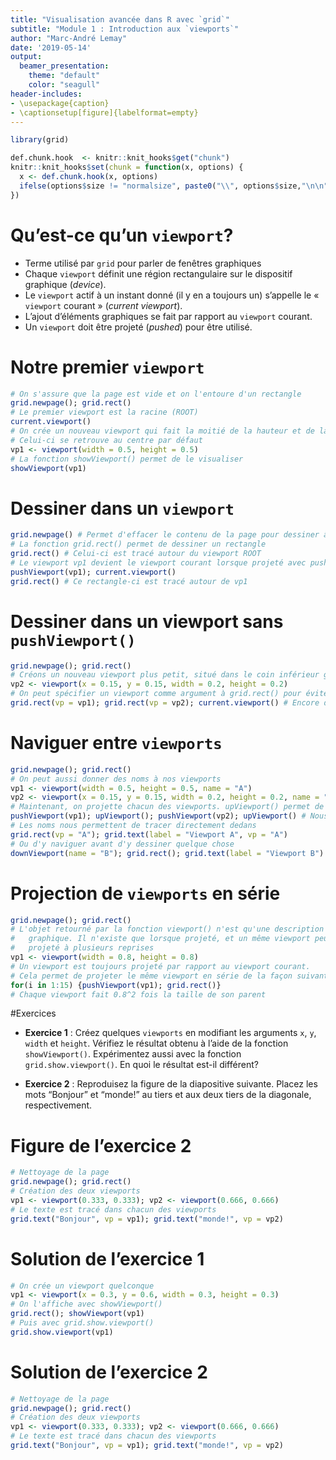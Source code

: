 ```yaml
---
title: "Visualisation avancée dans R avec `grid`"
subtitle: "Module 1 : Introduction aux `viewports`"
author: "Marc-André Lemay"
date: '2019-05-14'
output: 
  beamer_presentation:
    theme: "default"
    color: "seagull"
header-includes:
- \usepackage{caption}
- \captionsetup[figure]{labelformat=empty}
---
```


```r
library(grid)
```

```r
def.chunk.hook  <- knitr::knit_hooks$get("chunk")
knitr::knit_hooks$set(chunk = function(x, options) {
  x <- def.chunk.hook(x, options)
  ifelse(options$size != "normalsize", paste0("\\", options$size,"\n\n", x, "\n\n \\normalsize"), x)
})
```

# Qu'est-ce qu'un `viewport`?

* Terme utilisé par `grid` pour parler de fenêtres graphiques
* Chaque `viewport` définit une région rectangulaire sur le dispositif graphique (*device*).
* Le `viewport` actif à un instant donné (il y en a toujours un) s'appelle le « `viewport` courant » (*current viewport*).
* L'ajout d'éléments graphiques se fait par rapport au `viewport` courant.
* Un `viewport` doit être projeté (*pushed*) pour être utilisé.

# Notre premier `viewport`

\setlength{\parskip}{0pt}

```r
# On s'assure que la page est vide et on l'entoure d'un rectangle
grid.newpage(); grid.rect()
# Le premier viewport est la racine (ROOT)
current.viewport()
# On crée un nouveau viewport qui fait la moitié de la hauteur et de la largeur de ROOT
# Celui-ci se retrouve au centre par défaut
vp1 <- viewport(width = 0.5, height = 0.5)
# La fonction showViewport() permet de le visualiser
showViewport(vp1)
```

# Dessiner dans un `viewport`

```r
grid.newpage() # Permet d'effacer le contenu de la page pour dessiner à nouveau
# La fonction grid.rect() permet de dessiner un rectangle
grid.rect() # Celui-ci est tracé autour du viewport ROOT
# Le viewport vp1 devient le viewport courant lorsque projeté avec pushViewport()
pushViewport(vp1); current.viewport()
grid.rect() # Ce rectangle-ci est tracé autour de vp1
```

# Dessiner dans un viewport sans `pushViewport()`
```r
grid.newpage(); grid.rect()
# Créons un nouveau viewport plus petit, situé dans le coin inférieur gauche
vp2 <- viewport(x = 0.15, y = 0.15, width = 0.2, height = 0.2)
# On peut spécifier un viewport comme argument à grid.rect() pour éviter de projeter le viewport
grid.rect(vp = vp1); grid.rect(vp = vp2); current.viewport() # Encore dans ROOT
```

# Naviguer entre `viewports`

```r
grid.newpage(); grid.rect()
# On peut aussi donner des noms à nos viewports
vp1 <- viewport(width = 0.5, height = 0.5, name = "A")
vp2 <- viewport(x = 0.15, y = 0.15, width = 0.2, height = 0.2, name = "B")
# Maintenant, on projette chacun des viewports. upViewport() permet de revenir au parent
pushViewport(vp1); upViewport(); pushViewport(vp2); upViewport() # Nous sommes dans ROOT
# Les noms nous permettent de tracer directement dedans
grid.rect(vp = "A"); grid.text(label = "Viewport A", vp = "A")
# Ou d'y naviguer avant d'y dessiner quelque chose
downViewport(name = "B"); grid.rect(); grid.text(label = "Viewport B") # Nous sommes dans B
```

# Projection de `viewports` en série

```r
grid.newpage(); grid.rect()
# L'objet retourné par la fonction viewport() n'est qu'une description d'une région
#   graphique. Il n'existe que lorsque projeté, et un même viewport peut être 
#   projeté à plusieurs reprises
vp1 <- viewport(width = 0.8, height = 0.8)
# Un viewport est toujours projeté par rapport au viewport courant.
# Cela permet de projeter le même viewport en série de la façon suivante:
for(i in 1:15) {pushViewport(vp1); grid.rect()}
# Chaque viewport fait 0.8^2 fois la taille de son parent
```

#Exercices

* **Exercice 1** : Créez quelques `viewports` en modifiant les arguments `x`, `y`, `width` et `height`. Vérifiez le résultat obtenu à l'aide de la fonction `showViewport()`. Expérimentez aussi avec la fonction `grid.show.viewport()`. En quoi le résultat est-il différent?

* **Exercice 2** : Reproduisez la figure de la diapositive suivante. Placez les mots "Bonjour" et "monde!" au tiers et aux deux tiers de la diagonale, respectivement. 

# Figure de l'exercice 2

```r
# Nettoyage de la page
grid.newpage(); grid.rect()
# Création des deux viewports
vp1 <- viewport(0.333, 0.333); vp2 <- viewport(0.666, 0.666)
# Le texte est tracé dans chacun des viewports
grid.text("Bonjour", vp = vp1); grid.text("monde!", vp = vp2)
```

# Solution de l'exercice 1
```r
# On crée un viewport quelconque
vp1 <- viewport(x = 0.3, y = 0.6, width = 0.3, height = 0.3)
# On l'affiche avec showViewport()
grid.rect(); showViewport(vp1)
# Puis avec grid.show.viewport()
grid.show.viewport(vp1)
```


# Solution de l'exercice 2

```r
# Nettoyage de la page
grid.newpage(); grid.rect()
# Création des deux viewports
vp1 <- viewport(0.333, 0.333); vp2 <- viewport(0.666, 0.666)
# Le texte est tracé dans chacun des viewports
grid.text("Bonjour", vp = vp1); grid.text("monde!", vp = vp2)
```